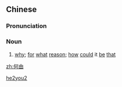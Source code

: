 ==Chinese==
{{zh-forms}}

===Pronunciation===
{{zh-pron
|m=héyóu
|cat=n
}}

===Noun===
{{zh-noun}}

# {{lb|zh|literary}} [[why]]; [[for]] [[what]] [[reason]]; [[how]] [[could]] it [[be]] [[that]]

[[Category:Mandarin literary terms|he2you2]]

[[zh:何由]]